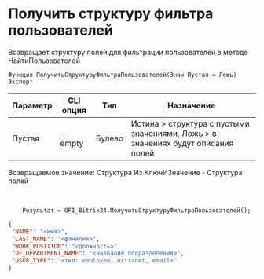 ﻿---
sidebar_position: 8
---


# Получить структуру фильтра пользователей
 Возвращает структуру полей для фильтрации пользователей в методе НайтиПользователей



`Функция ПолучитьСтруктуруФильтраПользователей(Знач Пустая = Ложь) Экспорт`

  | Параметр | CLI опция | Тип | Назначение |
  |-|-|-|-|
  | Пустая | --empty | Булево | Истина > структура с пустыми значениями, Ложь > в значениях будут описания полей |

  
  Возвращаемое значение:   Структура Из КлючИЗначение - Структура полей

<br/>




```bsl title="Пример кода"
    Результат = OPI_Bitrix24.ПолучитьСтруктуруФильтраПользователей();
```
    



```json title="Результат"
{
 "NAME": "<имя>",
 "LAST_NAME": "<фамилия>",
 "WORK_POSITION": "<должность>",
 "UF_DEPARTMENT_NAME": "<название подразделения>",
 "USER_TYPE": "<тип: employee, extranet, email>"
}
```
